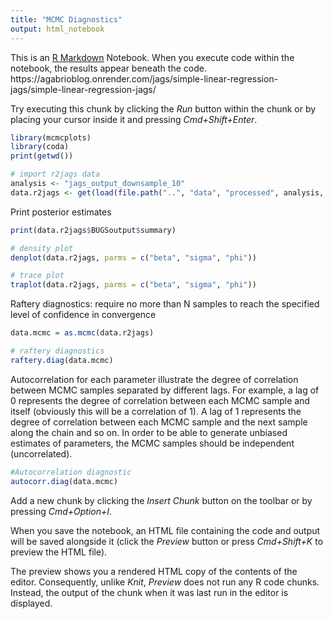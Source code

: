 ---
title: "MCMC Diagnostics"
output: html_notebook
---

This is an [R Markdown](http://rmarkdown.rstudio.com) Notebook. When you execute code within the notebook, the results appear beneath the code. 
https://agabrioblog.onrender.com/jags/simple-linear-regression-jags/simple-linear-regression-jags/

Try executing this chunk by clicking the *Run* button within the chunk or by placing your cursor inside it and pressing *Cmd+Shift+Enter*. 

```{r}
library(mcmcplots)
library(coda)
print(getwd())

# import r2jags data
analysis <- "jags_output_downsample_10"
data.r2jags <- get(load(file.path("..", "data", "processed", analysis, "data_r2jags_AR1_stride_lengths_sub_01.RData")))
```

Print posterior estimates
```{r}
print(data.r2jags$BUGSoutput$summary)
```


```{r}
# density plot
denplot(data.r2jags, parms = c("beta", "sigma", "phi"))
```
```{r}
# trace plot
traplot(data.r2jags, parms = c("beta", "sigma", "phi"))
```
Raftery diagnostics: require no more than N samples to reach the specified level of confidence in convergence
```{r}
data.mcmc = as.mcmc(data.r2jags)

# raftery diagnostics
raftery.diag(data.mcmc)
```
Autocorrelation for each parameter illustrate the degree of correlation between MCMC samples separated by different lags. For example, a lag of 0 represents the degree of correlation between each MCMC sample and itself (obviously this will be a correlation of 1). A lag of 1 represents the degree of correlation between each MCMC sample and the next sample along the chain and so on. In order to be able to generate unbiased estimates of parameters, the MCMC samples should be independent (uncorrelated).
```{r}
#Autocorrelation diagnostic
autocorr.diag(data.mcmc)
```


Add a new chunk by clicking the *Insert Chunk* button on the toolbar or by pressing *Cmd+Option+I*.

When you save the notebook, an HTML file containing the code and output will be saved alongside it (click the *Preview* button or press *Cmd+Shift+K* to preview the HTML file). 

The preview shows you a rendered HTML copy of the contents of the editor. Consequently, unlike *Knit*, *Preview* does not run any R code chunks. Instead, the output of the chunk when it was last run in the editor is displayed.


